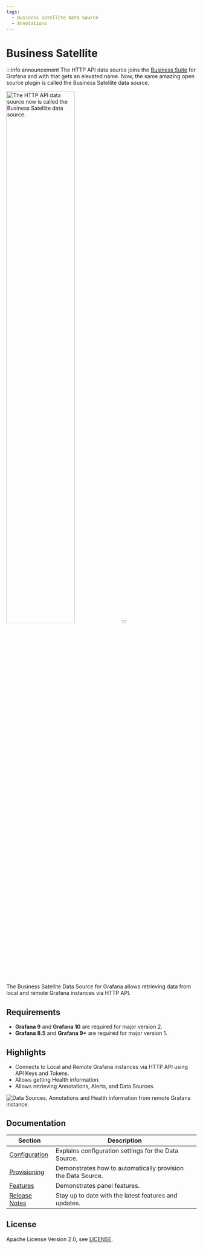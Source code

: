 ```yaml
---
tags:
  - Business Satellite Data Source
  - Annotations
---
```



# Business Satellite

:::info announcement
The HTTP API data source joins the [Business Suite](/plugins/) for Grafana and with that gets an elevated name. Now, the same amazing open source plugin is called the Business Satellite data source.

<Image
  title="The HTTP API data source now is called the Business Satellite data source."
  src="/img/plugins/volkovlabs-grapi-datasource/new-name.png"
  width="60%"
/>
:::

The Business Satellite Data Source for Grafana allows retrieving data from local and remote Grafana instances via HTTP API.

<Youtube
  id="0zibOEGqTJ8"
  title="Easy access to Grafana backend using Business Satellite data source."
/>

## Requirements

- **Grafana 9** and **Grafana 10** are required for major version 2.
- **Grafana 8.5** and **Grafana 9+** are required for major version 1.

<GettingStarted />

## Highlights

- Connects to Local and Remote Grafana instances via HTTP API using API Keys and Tokens.
- Allows getting Health information.
- Allows retrieving Annotations, Alerts, and Data Sources.

<Image
  title="Data Sources, Annotations and Health information from remote Grafana instance."
  src="/img/plugins/volkovlabs-grapi-datasource/dashboard.png"
/>

## Documentation

| Section                        | Description                                                  |
| ------------------------------ | ------------------------------------------------------------ |
| [Configuration](configuration) | Explains configuration settings for the Data Source.         |
| [Provisioning](provisioning)   | Demonstrates how to automatically provision the Data Source. |
| [Features](features)           | Demonstrates panel features.                                 |
| [Release Notes](release)       | Stay up to date with the latest features and updates.        |

<Feedback />

## License

Apache License Version 2.0, see [LICENSE](https://github.com/volkovlabs/business-satellite/blob/main/LICENSE).
